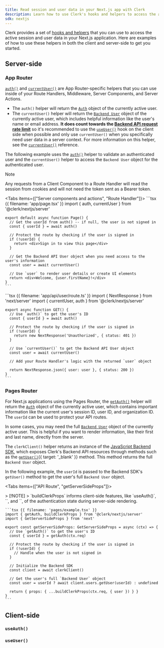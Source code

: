 ```yaml
---
title: Read session and user data in your Next.js app with Clerk
description: Learn how to use Clerk's hooks and helpers to access the active session and user data in your Next.js application.
sdk: nextjs
---
```


Clerk provides a set of [hooks and helpers](/docs/references/nextjs/overview#client-side-helpers) that you can use to access the active session and user data in your Next.js application. Here are examples of how to use these helpers in both the client and server-side to get you started.

## Server-side

### App Router

[`auth()`](/docs/references/nextjs/app-router/auth) and [`currentUser()`](/docs/references/nextjs/app-router/current-user) are App Router-specific helpers that you can use inside of your Route Handlers, Middleware, Server Components, and Server Actions.

- The `auth()` helper will return the [`Auth`](/docs/references/backend/types/auth-object) object of the currently active user.
- The `currentUser()` helper will return the [`Backend User`](/docs/references/backend/types/backend-user) object of the currently active user, which includes helpful information like the user's name or email address. **It does count towards the [Backend API request rate limit](/docs/guides/how-clerk-works/system-limits)** so it's recommended to use the [`useUser()`](/docs/references/general/hooks/use-user) hook on the client side when possible and only use `currentUser()` when you specifically need user data in a server context. For more information on this helper, see the [`currentUser()`](/docs/references/nextjs/app-router/current-user) reference.

The following example uses the [`auth()`](/docs/references/nextjs/app-router/auth) helper to validate an authenticated user and the `currentUser()` helper to access the `Backend User` object for the authenticated user.

> [!NOTE]
> Any requests from a Client Component to a Route Handler will read the session from cookies and will not need the token sent as a Bearer token.

<Tabs items={["Server components and actions", "Route Handler"]}>
  <Tab>
    ```tsx {{ filename: 'app/page.tsx' }}
    import { auth, currentUser } from '@clerk/nextjs/server'

    export default async function Page() {
      // Get the userId from auth() -- if null, the user is not signed in
      const { userId } = await auth()

      // Protect the route by checking if the user is signed in
      if (!userId) {
        return <div>Sign in to view this page</div>
      }

      // Get the Backend API User object when you need access to the user's information
      const user = await currentUser()

      // Use `user` to render user details or create UI elements
      return <div>Welcome, {user.firstName}!</div>
    }
    ```
  </Tab>

  <Tab>
    ```tsx {{ filename: 'app/api/user/route.ts' }}
    import { NextResponse } from 'next/server'
    import { currentUser, auth } from '@clerk/nextjs/server'

    export async function GET() {
      // Use `auth()` to get the user's ID
      const { userId } = await auth()

      // Protect the route by checking if the user is signed in
      if (!userId) {
        return new NextResponse('Unauthorized', { status: 401 })
      }

      // Use `currentUser()` to get the Backend API User object
      const user = await currentUser()

      // Add your Route Handler's logic with the returned `user` object

      return NextResponse.json({ user: user }, { status: 200 })
    }
    ```
  </Tab>
</Tabs>

### Pages Router

For Next.js applications using the Pages Router, the [`getAuth()`](/docs/references/nextjs/pages-router/get-auth) helper will return the [`Auth`](/docs/references/backend/types/auth-object) object of the currently active user, which contains important information like the current user's session ID, user ID, and organization ID. The `userId` can be used to protect your API routes.

In some cases, you may need the full [`Backend User`](/docs/references/backend/types/backend-user) object of the currently active user. This is helpful if you want to render information, like their first and last name, directly from the server.

The `clerkClient()` helper returns an instance of the [JavaScript Backend SDK](/docs/references/backend/overview), which exposes Clerk's Backend API resources through methods such as the [`getUser()`](/docs/references/backend/user/get-user){{ target: '_blank' }} method. This method returns the full `Backend User` object.

In the following example, the `userId` is passed to the Backend SDK's `getUser()` method to get the user's full `Backend User` object.

<Tabs items={["API Route", "getServerSideProps"]}>
  <Tab>
    <Include src="_partials/nextjs/get-auth" />
  </Tab>

  <Tab>
    > [!NOTE]
    > `buildClerkProps` informs client-side features, like `useAuth()`, `<SignedIn>`, and `<SignedOut>`, of the authentication state during server-side rendering.

    ```tsx {{ filename: 'pages/example.tsx' }}
    import { getAuth, buildClerkProps } from '@clerk/nextjs/server'
    import { GetServerSideProps } from 'next'

    export const getServerSideProps: GetServerSideProps = async (ctx) => {
      // Use `getAuth()` to get the user's ID
      const { userId } = getAuth(ctx.req)

      // Protect the route by checking if the user is signed in
      if (!userId) {
        // Handle when the user is not signed in
      }

      // Initialize the Backend SDK
      const client = await clerkClient()

      // Get the user's full `Backend User` object
      const user = userId ? await client.users.getUser(userId) : undefined

      return { props: { ...buildClerkProps(ctx.req, { user }) } }
    }
    ```
  </Tab>
</Tabs>

## Client-side

### `useAuth()`

<Include src="_partials/hooks/use-auth" />

### `useUser()`

<Include src="_partials/hooks/use-user" />
